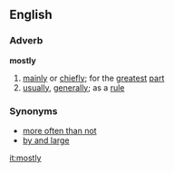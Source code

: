 ==English==
===Adverb===
'''mostly'''
# [[mainly]] or [[chiefly]]; for the [[greatest]] [[part]]
# [[usually]], [[generally]]; as a [[rule]]
===Synonyms===
* [[more often than not]]
* [[by and large]]

[[it:mostly]]